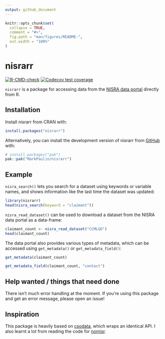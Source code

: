 ```yaml
---
output: github_document
---
```


<!-- README.md is generated from README.Rmd. Please edit that file -->

```r
knitr::opts_chunk$set(
  collapse = TRUE,
  comment = "#>",
  fig.path = "man/figures/README-",
  out.width = "100%"
)
```

# nisrarr

<!-- badges: start -->
[![R-CMD-check](https://github.com/MarkPaulin/nisrarr/actions/workflows/R-CMD-check.yaml/badge.svg)](https://github.com/MarkPaulin/nisrarr/actions/workflows/R-CMD-check.yaml)
[![Codecov test coverage](https://codecov.io/gh/MarkPaulin/nisrarr/graph/badge.svg)](https://app.codecov.io/gh/MarkPaulin/nisrarr)
<!-- badges: end -->

`nisrarr` is a package for accessing data from the [NISRA data portal](https://data.nisra.gov.uk) directly from R.

## Installation

Install nisrarr from CRAN with:

``` r
install.packages("nisrarr")
```

Alternatively, you can install the development version of nisrarr from [GitHub](https://github.com/) with:

``` r
# install.packages("pak")
pak::pak("MarkPaulin/nisrarr")
```

## Example

`nisra_search()` lets you search for a dataset using keywords or variable names,
and shows information like the last time the dataset was updated:

```r
library(nisrarr)
head(nisra_search(keyword = "claimant"))
```

`nisra_read_dataset()` can be used to download a dataset from the NISRA data 
portal as a data-frame:

```r
claimant_count <- nisra_read_dataset("CCMLGD")
head(claimant_count)
```

The data portal also provides various types of metadata, which can be accessed 
using `get_metadata()` or `get_metadata_field()`:

```r
get_metadata(claimant_count)

get_metadata_field(claimant_count, "contact")
```

## Help wanted / things that need done

There isn't much error handling at the moment. If you're using this package and get an error message, please open an issue!

## Inspiration

This package is heavily based on [csodata](https://github.com/CSOIreland/csodata), which wraps an identical API. I also learnt a lot from reading the code for [nomisr](https://github.com/ropensci/nomisr).
